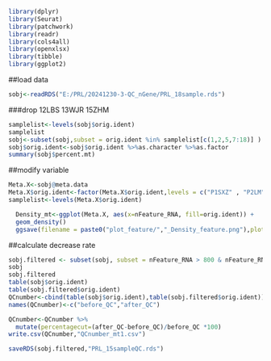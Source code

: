 
```r

library(dplyr)
library(Seurat)
library(patchwork)
library(readr)
library(cols4all)
library(openxlsx)
library(tibble)
library(ggplot2)
```

##load data
```r
sobj<-readRDS("E:/PRL/20241230-3-QC_nGene/PRL_18sample.rds")
```

###drop 12LBS 13WJR 15ZHM
```r
samplelist<-levels(sobj$orig.ident)
samplelist
sobj<-subset(sobj,subset = orig.ident %in% samplelist[c(1,2,5,7:18)] )
sobj$orig.ident<-sobj$orig.ident %>%as.character %>%as.factor
summary(sobj$percent.mt)
```

##modify variable
```r
Meta.X<-sobj@meta.data
Meta.X$orig.ident<-factor(Meta.X$orig.ident,levels = c("P1SXZ" , "P2LM"  , "P3MLR" , "P4CZZ" ,"P5DGJ", "P6ZJR" , "P7WL" ,  "P8FYD",  "P9TJR","P10CLW" ,"P11XAF" , "P14ZQM", "P16RMQ", "P17BMH" ,"P18DJX"))
samplelist<-levels(Meta.X$orig.ident)
```

```r
  Density_mt<-ggplot(Meta.X, aes(x=nFeature_RNA, fill=orig.ident)) +
  geom_density()
  ggsave(filename = paste0("plot_feature/","_Density_feature.png"),plot = Density_mt,device = "png",width=3000,height = 2000,dpi = 300,units = "px")
```
##calculate decrease rate
```r
sobj.filtered <- subset(sobj, subset = nFeature_RNA > 800 & nFeature_RNA < 6000 & percent.mt < 1)
sobj
sobj.filtered
table(sobj$orig.ident)
table(sobj.filtered$orig.ident)
QCnumber<-cbind(table(sobj$orig.ident),table(sobj.filtered$orig.ident)) %>%as.data.frame
names(QCnumber)<-c("before_QC","after_QC")

QCnumber<-QCnumber %>%
  mutate(percentagecut=(after_QC-before_QC)/before_QC *100)
write.csv(QCnumber,"QCnumber_mt1.csv")
```
```r
saveRDS(sobj.filtered,"PRL_15sampleQC.rds")
```


